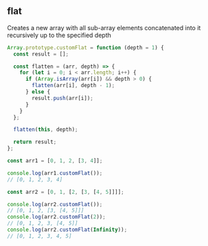 
## flat

Creates a new array with all sub-array elements concatenated
into it recursively up to the specified depth

```js title="Array.prototype.flat()"
Array.prototype.customFlat = function (depth = 1) {
  const result = [];

  const flatten = (arr, depth) => {
    for (let i = 0; i < arr.length; i++) {
      if (Array.isArray(arr[i]) && depth > 0) {
        flatten(arr[i], depth - 1);
      } else {
        result.push(arr[i]);
      }
    }
  };

  flatten(this, depth);

  return result;
};

const arr1 = [0, 1, 2, [3, 4]];

console.log(arr1.customFlat());
// [0, 1, 2, 3, 4]

const arr2 = [0, 1, [2, [3, [4, 5]]]];

console.log(arr2.customFlat());
// [0, 1, 2, [3, [4, 5]]]
console.log(arr2.customFlat(2));
// [0, 1, 2, 3, [4, 5]]
console.log(arr2.customFlat(Infinity));
// [0, 1, 2, 3, 4, 5]
```

